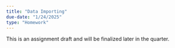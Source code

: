 ```yaml
---
title: "Data Importing"
due-date: "1/24/2025"
type: "Homework"
---
```


:::{.callout-warning}
This is an assignment draft and will be finalized later in the quarter.
:::